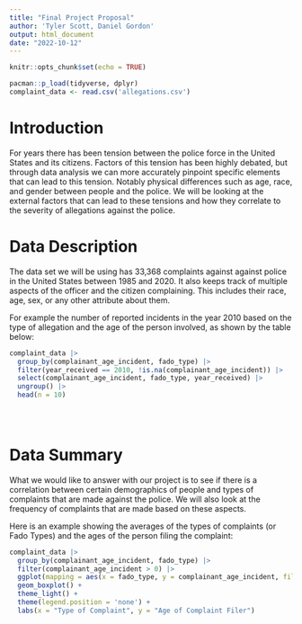 ```yaml
---
title: "Final Project Proposal"
author: 'Tyler Scott, Daniel Gordon'
output: html_document
date: "2022-10-12"
---
```


```r
knitr::opts_chunk$set(echo = TRUE)

pacman::p_load(tidyverse, dplyr)
complaint_data <- read.csv('allegations.csv')
```

# Introduction

For years there has been tension between the police force in the United States and its citizens. 
Factors of this tension has been highly debated, but through data analysis we can more accurately pinpoint specific elements
that can lead to this tension. Notably physical differences such as age, race, and gender between people and the police. 
We will be looking at the external factors that can lead to these tensions and how they correlate to the severity of allegations
against the police. 

# Data Description

The data set we will be using has 33,368 complaints against against police in the United States between 1985 and 2020.
It also keeps track of multiple aspects of the officer and the citizen complaining. This includes their race, age, sex, or any 
other attribute about them.

For example the number of reported incidents in the year 2010 based on the type of allegation and the age of the person involved, 
as shown by the table below:

```r
complaint_data |>
  group_by(complainant_age_incident, fado_type) |>
  filter(year_received == 2010, !is.na(complainant_age_incident)) |>
  select(complainant_age_incident, fado_type, year_received) |>
  ungroup() |>
  head(n = 10)


  

```


# Data Summary

What we would like to answer with our project is to see if there is a correlation between certain demographics of people and types of complaints
that are made against the police. We will also look at the frequency of complaints that are made based on these aspects. 

Here is an example showing the averages of the types of complaints (or Fado Types) and the ages of the person filing the complaint:

```r
complaint_data |>
  group_by(complainant_age_incident, fado_type) |>
  filter(complainant_age_incident > 0) |>
  ggplot(mapping = aes(x = fado_type, y = complainant_age_incident, fill = 'red')) +
  geom_boxplot() +
  theme_light() +
  theme(legend.position = 'none') +
  labs(x = "Type of Complaint", y = "Age of Complaint Filer")
  
  
```

